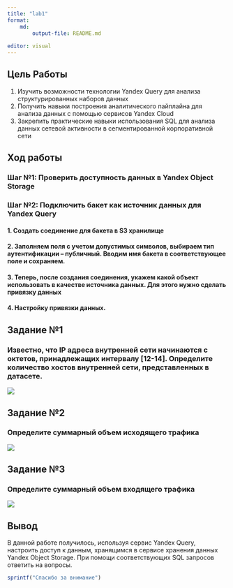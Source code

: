 ---
title: "lab1"
format:
    md:
        output-file: README.md
    
editor: visual
---

## Цель Работы

1.  Изучить возможности технологии Yandex Query для анализа структурированных наборов данных
2.  Получить навыки построения аналитического пайплайна для анализа данных с помощью сервисов Yandex Cloud
3.  Закрепить практические навыки использования SQL для анализа данных сетевой активности в сегментированной корпоративной сети

## Ход работы

### Шаг №1: Проверить доступность данных в Yandex Object Storage

### Шаг №2: Подключить бакет как источник данных для Yandex Query

#### 1. Создать соединение для бакета в S3 хранилище

#### 2. Заполняем поля с учетом допустимых символов, выбираем тип аутентификации -- публичный. Вводим имя бакета в соответствующее поле и сохраняем.

#### 3. Теперь, после создания соединения, укажем какой объект использовать в качестве источника данных. Для этого нужно сделать привязку данных

#### 4. Настройку привязки данных.

## Задание №1

### Известно, что IP адреса внутренней сети начинаются с октетов, принадлежащих интервалу \[12-14\]. Определите количество хостов внутренней сети, представленных в датасете.

![](./1.png)

## Задание №2

### Определите суммарный объем исходящего трафика

![](./2.png)

## Задание №3

### Определите суммарный объем входящего трафика

![](./3.png)

## Вывод

В данной работе получилось, используя сервис Yandex Query, настроить доступ к данным, хранящимся в сервисе хранения данных Yandex Object Storage. При помощи соответствующих SQL запросов ответить на вопросы.

```{r}
sprintf("Спасибо за внимание")
```
